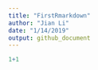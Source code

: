 ```yaml
---
title: "FirstRmarkdown"
author: "Jian Li"
date: "1/14/2019"
output: github_document
---
```


```r
1+1

```

